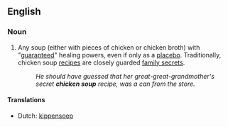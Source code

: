 ==English==
{{wikipedia}}
===Noun===
{{en-noun|s|-|sg=[[chicken]] [[soup]]}}

# Any soup (either with pieces of chicken or chicken broth) with "[[guaranteed]]" healing powers, even if only as a [[placebo]].  Traditionally, chicken soup [[recipe]]s are closely guarded [[family secret]]s.
#: ''He should have guessed that her great-great-grandmother's secret '''chicken soup''' recipe, was a can from the store.''

====Translations====
{{trans-top|soup as a placebo}}
* Dutch: [[kippensoep]]
{{trans-mid}}
{{trans-bottom}}